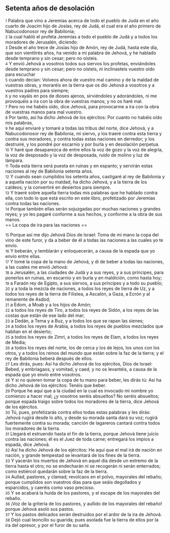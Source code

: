== Setenta años de desolación ==

{{anchor|1}} <small>1</small> Palabra que vino a Jeremías acerca de todo el pueblo de Judá en el año cuarto de Joacim hijo de Josías, rey de Judá, el cual era el año primero de Nabucodonosor rey de Babilonia;<br>
{{anchor|2}} <small>2</small> la cual habló el profeta Jeremías a todo el pueblo de Judá y a todos los moradores de Jerusalén, diciendo:<br>
{{anchor|3}} <small>3</small> Desde el año trece de Josías hijo de Amón, rey de Judá, hasta este día, que son vientitrés años, ha venido a mí palabra de Jehová, y he hablado desde temprano y sin cesar; pero no oísteis.<br>
{{anchor|4}} <small>4</small> Y envió Jehová a vosotros todos sus siervos los profetas, enviándoles desde temprano y sin cesar; pero no oísteis, ni inclinasteis vuestro oído para escuchar<br>
{{anchor|5}} <small>5</small> cuando decían: Volveos ahora de vuestro mal camino y de la maldad de vuestras obras, y moraréis en la tierra que os dio Jehová a vosotros y a vuestros padres para siempre;<br>
{{anchor|6}} <small>6</small> y no vayáis en pos de dioses ajenos, sirviéndoles y adorándoles, ni me provoquéis a ira con la obra de vuestras manos; y no os haré mal.<br>
{{anchor|7}} <small>7</small> Pero no me habéis oído, dice Jehová, para provocarme a ira con la obra de vuestras manos para mal vuestro.<br>
{{anchor|8}} <small>8</small> Por tanto, así ha dicho Jehová de los ejércitos: Por cuanto no habéis oído mis palabras,<br>
{{anchor|9}} <small>9</small> he aquí enviaré y tomaré a todas las tribus del norte, dice Jehová, y a Nabucodonosor rey de Babilonia, mi siervo, y los traeré contra esta tierra y contra sus moradores, y contra todas estas naciones en derredor; y los destruiré, y los pondré por escarnio y por burla y en desolación perpetua.<br>
{{anchor|10}} <small>10</small> Y haré que desaparezca de entre ellos la voz de gozo y la voz de alegría, la voz de desposado y la voz de desposada, ruido de molino y luz de lámpara.<br>
{{anchor|11}} <small>11</small> Toda esta tierra será puesta en ruinas y en espanto; y servirán estas naciones al rey de Babilonia setenta años.<br>
{{anchor|12}} <small>12</small> Y cuando sean cumplidos los setenta años, castigaré al rey de Babilonia y a aquella nación por su maldad, ha dicho Jehová, y a la tierra de los caldeos; y la convertiré en desiertos para siempre.<br>
{{anchor|13}} <small>13</small> Y traeré sobre aquella tierra todas mis palabras que he hablado contra ella, con todo lo que está escrito en este libro, profetizado por Jeremías contra todas las naciones.<br>
{{anchor|14}} <small>14</small> Porque también ellas serán sojuzgadas por muchas naciones y grandes reyes; y yo les pagaré conforme a sus hechos, y conforme a la obra de sus manos.<br>
== La copa de ira para las naciones ==

{{anchor|15}} <small>15</small> Porque así me dijo Jehová Dios de Israel: Toma de mi mano la copa del vino de este furor, y da a beber de él a todas las naciones a las cuales yo te envío.<br>
{{anchor|16}} <small>16</small> Y beberán, y temblarán y enloquecerán, a causa de la espada que yo envío entre ellas.<br>
{{anchor|17}} <small>17</small> Y tomé la copa de la mano de Jehová, y di de beber a todas las naciones, a las cuales me envió Jehová:<br>
{{anchor|18}} <small>18</small> a Jerusalén, a las ciudades de Judá y a sus reyes, y a sus príncipes, para ponerlos en ruinas, en escarnio y en burla y en maldición, como hasta hoy;<br>
{{anchor|19}} <small>19</small> a Faraón rey de Egipto, a sus siervos, a sus príncipes y a todo su pueblo;<br>
{{anchor|20}} <small>20</small> y a toda la mezcla de naciones, a todos los reyes de tierra de Uz, y a todos los reyes de la tierra de Filistea, a Ascalón, a Gaza, a Ecrón y al remanente de Asdod;<br>
{{anchor|21}} <small>21</small> a Edom, a Moab y a los hijos de Amón;<br>
{{anchor|22}} <small>22</small> a todos los reyes de Tiro, a todos los reyes de Sidón, a los reyes de las costas que están de ese lado del mar;<br>
{{anchor|23}} <small>23</small> a Dedán, a Tema y a Buz, y a todos los que se rapan las sienes;<br>
{{anchor|24}} <small>24</small> a todos los reyes de Arabia, a todos los reyes de pueblos mezclados que habitan en el desierto;<br>
{{anchor|25}} <small>25</small> a todos los reyes de Zimri, a todos los reyes de Elam, a todos los reyes de Media;<br>
{{anchor|26}} <small>26</small> a todos los reyes del norte, los de cerca y los de lejos, los unos con los otros, y a todos los reinos del mundo que están sobre la faz de la tierra; y el rey de Babilonia beberá después de ellos.<br>
{{anchor|27}} <small>27</small> Les dirás, pues: Así ha dicho Jehová de los ejércitos, Dios de Israel: Bebed, y embriagaos, y vomitad, y caed, y no os levantéis, a causa de la espada que yo envío entre vosotros.<br>
{{anchor|28}} <small>28</small> Y si no quieren tomar la copa de tu mano para beber, les dirás tú: Así ha dicho Jehová de los ejércitos: Tenéis que beber.<br>
{{anchor|29}} <small>29</small> Porque he aquí que a la ciudad en la cual es invocado mi nombre yo comienzo a hacer mal; ¿y vosotros seréis absueltos? No seréis absueltos; porque espada traigo sobre todos los moradores de la tierra, dice Jehová de los ejércitos.<br>
{{anchor|30}} <small>30</small> Tú, pues, profetizarás contra ellos todas estas palabras y les dirás: Jehová rugirá desde lo alto, y desde su morada santa dará su voz; rugirá fuertemente contra su morada; canción de lagareros cantará contra todos los moradores de la tierra.<br>
{{anchor|31}} <small>31</small> Llegará el estruendo hasta el fin de la tierra, porque Jehová tiene juicio contra las naciones; él es el Juez de toda carne; entregará los impíos a espada, dice Jehová.<br>
{{anchor|32}} <small>32</small> Así ha dicho Jehová de los ejércitos: He aquí que el mal irá de nación en nación, y grande tempestad se levantará de los fines de la tierra.<br>
{{anchor|33}} <small>33</small> Y yacerán los muertos de Jehová en aquel día desde un extremo de la tierra hasta el otro; no se endecharán ni se recogerán ni serán enterrados; como estiércol quedarán sobre la faz de la tierra.<br>
{{anchor|34}} <small>34</small> Aullad, pastores, y clamad; revolcaos en el polvo, mayorales del rebaño; porque cumplidos son vuestros días para que seáis degollados y esparcidos, y caeréis como vaso precioso.<br>
{{anchor|35}} <small>35</small> Y se acabará la huida de los pastores, y el escape de los mayorales del rebaño.<br>
{{anchor|36}} <small>36</small> ¡Voz de la gritería de los pastores, y aullido de los mayorales del rebaño! porque Jehová asoló sus pastos.<br>
{{anchor|37}} <small>37</small> Y los pastos delicados serán destruidos por el ardor de la ira de Jehová.<br>
{{anchor|38}} <small>38</small> Dejó cual leoncillo su guarida; pues asolada fue la tierra de ellos por la ira del opresor, y por el furor de su saña.<br>
